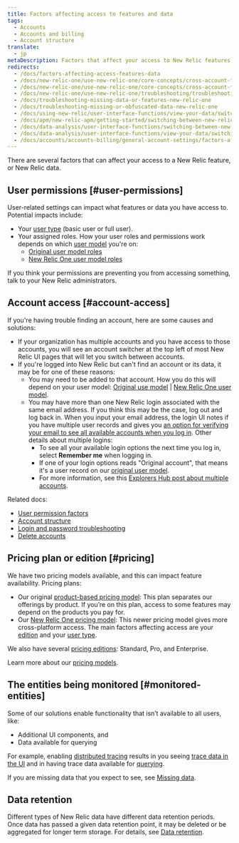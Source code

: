 ```yaml
---
title: Factors affecting access to features and data
tags:
  - Accounts
  - Accounts and billing
  - Account structure
translate:
  - jp
metaDescription: Factors that affect your access to New Relic features and data.
redirects:
  - /docs/factors-affecting-access-features-data
  - /docs/new-relic-one/use-new-relic-one/core-concepts/cross-account-features-security-new-relic-one
  - /docs/new-relic-one/use-new-relic-one/core-concepts/cross-account-features-security
  - /docs/new-relic-one/use-new-relic-one/troubleshooting/troubleshooting-missing-or-obfuscated-data-new-relic-one
  - /docs/troubleshooting-missing-data-or-features-new-relic-one
  - /docs/troubleshooting-missing-or-obfuscated-data-new-relic-one
  - /docs/using-new-relic/user-interface-functions/view-your-data/switch-between-new-relic-products
  - /docs/apm/new-relic-apm/getting-started/switching-between-new-relic-products
  - /docs/data-analysis/user-interface-functions/switching-between-new-relic-products
  - /docs/data-analysis/user-interface-functions/view-your-data/switching-between-new-relic-products
  - /docs/accounts/accounts-billing/general-account-settings/factors-affecting-access-features-data
---
```


There are several factors that can affect your access to a New Relic feature, or New Relic data. 

## User permissions [#user-permissions]

User-related settings can impact what features or data you have access to. Potential impacts include: 

* Your [user type](/docs/accounts/accounts-billing/new-relic-one-user-management/user-type) (basic user or full user).  
* Your assigned roles. How your user roles and permissions work depends on which [user model](/docs/accounts/original-accounts-billing/original-product-based-pricing/overview-changes-pricing-user-model/#user-models) you're on: 
  * [Original user model roles](/docs/accounts/original-accounts-billing/original-users-roles/users-roles-original-user-model/#roles) 
  * [New Relic One user model roles](/docs/accounts/accounts-billing/new-relic-one-user-management/new-relic-one-user-model-understand-user-structure/#roles) 

If you think your permissions are preventing you from accessing something, talk to your New Relic administrators. 

## Account access [#account-access]

If you're having trouble finding an account, here are some causes and solutions: 

* If your organization has multiple accounts and you have access to those accounts, you will see an account switcher at the top left of most New Relic UI pages that will let you switch between accounts.
* If you're logged into New Relic but can't find an account or its data, it may be for one of these reasons: 
  * You may need to be added to that account. How you do this will depend on your user model: [Original use model](/docs/accounts/original-accounts-billing/original-users-roles/original-account-structure) \| [New Relic One user model](/docs/accounts/accounts-billing/account-structure/new-relic-account-structure/#account-access). 
  * You may have more than one New Relic login associated with the same email address. If you think this may be the case, log out and log back in. When you input your email address, the login UI notes if you have multiple user records and gives you [an option for verifying your email to see all available accounts when you log in](/docs/accounts/accounts-billing/account-setup/troubleshoot-new-relics-password-email-address-login-problems/#verify-email). Other details about multiple logins: 
    * To see all your available login options the next time you log in, select **Remember me** when logging in. 
    * If one of your login options reads "Original account", that means it's a user record on our [original user model](/docs/accounts/original-accounts-billing/original-product-based-pricing/overview-changes-pricing-user-model/#user-models). 
    * For more information, see this [Explorers Hub post about multiple accounts](https://discuss.newrelic.com/t/relic-solution-so-youve-created-a-new-account-and-cant-seem-to-access-your-old-account/113122).

Related docs:

* [User permission factors](#user-permissions)
* [Account structure](/docs/accounts/accounts-billing/new-relic-one-pricing-users/account-user-structure)
* [Login and password troubleshooting](/docs/accounts/install-new-relic/account-setup/troubleshoot-password-email-address-login-problems)
* [Delete accounts](/docs/accounts/accounts-billing/account-setup/downgradecancel-account#cancel-single-account)

## Pricing plan or edition [#pricing]

We have two pricing models available, and this can impact feature availability. Pricing plans:

* Our original [product-based pricing model](/docs/accounts/original-accounts-billing/product-pricing/product-based-pricing): This plan separates our offerings by product. If you’re on this plan, access to some features may depend on the products you pay for.
* Our [New Relic One pricing model](/docs/new-relic-one-pricing-billing): This newer pricing model gives more cross-platform access. The main factors affecting access are your [edition](https://newrelic.com/pricing) and your [user type](/docs/users-roles#user-type).

We also have several [pricing editions](https://newrelic.com/pricing): Standard, Pro, and Enterprise.

Learn more about our [pricing models](/docs/transition-guide-our-new-pricing-plan-user-model).

## The entities being monitored [#monitored-entities]

Some of our solutions enable functionality that isn’t available to all users, like:

* Additional UI components, and
* Data available for querying

For example, enabling [distributed tracing](/docs/understand-dependencies/distributed-tracing/get-started/introduction-distributed-tracing) results in you seeing [trace data in the UI](/docs/understand-dependencies/distributed-tracing/ui-data/understand-use-distributed-trace-ui) and in having trace data available for [querying](/docs/using-new-relic/data/understand-data/query-new-relic-data).

If you are missing data that you expect to see, see [Missing data](/docs/using-new-relic/cross-product-functions/troubleshooting/not-seeing-data).

## Data retention

Different types of New Relic data have different data retention periods. Once data has passed a given data retention point, it may be deleted or be aggregated for longer term storage. For details, see [Data retention](/docs/manage-stored-data).
